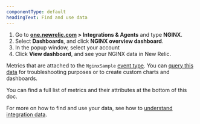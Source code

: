 ```yaml
---
componentType: default
headingText: Find and use data
---
```



1. Go to **[one.newrelic.com](https://one.newrelic.com) > Integrations & Agents** and type **NGINX**.
2. Select **Dashboards**, and click **NGINX overview dashboard**.
3. In the popup window, select your account
4. Click **View dashboard**, and see your NGINX data in New Relic.

Metrics that are attached to the `NginxSample` [event type](/docs/using-new-relic/data/understand-data/new-relic-data-types#events-new-relic). You can [query this data](/docs/using-new-relic/data/understand-data/query-new-relic-data) for troubleshooting purposes or to create custom charts and dashboards.

You can find a full list of metrics and their attributes at the bottom of this doc. 

For more on how to find and use your data, see how to [understand integration data](/docs/infrastructure/integrations/find-use-infrastructure-integration-data).

